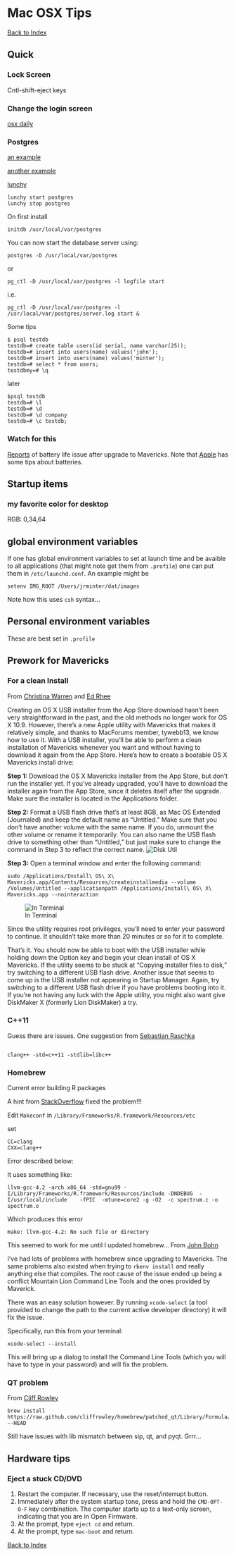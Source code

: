 Mac OSX Tips
========================================================

[Back to Index](../README.html)

## Quick
### Lock Screen
Cntl-shift-eject keys

### Change the login screen

[osx daily](http://osxdaily.com/2013/11/04/change-login-screen-wallpaper-os-x-mavericks/)

### Postgres
[an example](http://www.mikeball.us/blog/setting-up-postgres-on-mac-osx-with-homebrew)

[another example](https://gist.github.com/lxneng/741932)

[lunchy](http://www.moncefbelyamani.com/how-to-install-postgresql-on-a-mac-with-homebrew-and-lunchy/)

```
lunchy start postgres
lunchy stop postgres
```

On first install
```
initdb /usr/local/var/postgres
```
You can now start the database server using:
```
postgres -D /usr/local/var/postgres
```
or
```
pg_ctl -D /usr/local/var/postgres -l logfile start
```
i.e.
```
pg_ctl -D /usr/local/var/postgres -l /usr/local/var/postgres/server.log start &
```

Some tips
```
$ psql testdb
testdb=# create table users(id serial, name varchar(25));
testdb=# insert into users(name) values('john');
testdb=# insert into users(name) values('minter');
testdb=# select * from users;
testdbmy=# \q
```

later
```
$psql testdb
testdb=# \l
testdb=# \d
testdb=# \d company
testdb=# \c testdb;
```

### Watch for this
[Reports](https://discussions.apple.com/message/23505531#23505531) of battery life issue after upgrade to Mavericks. Note that [Apple](http://www.apple.com/batteries/notebooks.html) has some tips about batteries.

## Startup items
### my favorite color for desktop
RGB: 0,34,64

## global environment variables
If one has global environment variables to set at
launch time and be avaible to all applications (that
might note get them from ``.profile``) one can put
them in ``/etc/launchd.conf``. An example might be

```
setenv IMG_ROOT /Users/jrminter/dat/images
```

Note how this uses ``csh`` syntax...

## Personal environment variables
These are best set in ``.profile``

## Prework for Mavericks

### For a clean Install

From [Christina Warren](http://mashable.com/2013/10/23/clean-install-os-x-mavericks/) and [Ed Rhee](http://howto.cnet.com/8301-11310_39-57608836-285/how-to-create-a-bootable-os-x-mavericks-usb-install-drive/)

Creating an OS X USB installer from the App Store download hasn't been very straightforward in the past, and the old methods no longer work for OS X 10.9. However, there's a new Apple utility with Mavericks that makes it relatively simple, and thanks to MacForums member, tywebb13, we know how to use it. With a USB installer, you'll be able to perform a clean installation of Mavericks whenever you want and without having to download it again from the App Store. Here's how to create a bootable OS X Mavericks install drive:

**Step 1:** Download the OS X Mavericks installer from the App Store, but don't run the installer yet. If you've already upgraded, you'll have to download the installer again from the App Store, since it deletes itself after the upgrade. Make sure the installer is located in the Applications folder.

**Step 2:** Format a USB flash drive that's at least 8GB, as Mac OS Extended (Journaled) and keep the default name as "Untitled." Make sure that you don't have another volume with the same name. If you do, unmount the other volume or rename it temporarily. You can also name the USB flash drive to something other than "Untitled," but just make sure to change the command in Step 3 to reflect the correct name.
![Disk Util](png/format_USB_drive.png)

**Step 3:** Open a terminal window and enter the following command:

```
sudo /Applications/Install\ OS\ X\ Mavericks.app/Contents/Resources/createinstallmedia --volume /Volumes/Untitled --applicationpath /Applications/Install\ OS\ X\ Mavericks.app --nointeraction
```
![In Terminal](png/Create_OSX_install_media.png)

Since the utility requires root privileges, you'll need to enter your password to continue. It shouldn't take more than 20 minutes or so for it to complete.

That's it. You should now be able to boot with the USB installer while holding down the Option key and begin your clean install of OS X Mavericks. If the utility seems to be stuck at "Copying installer files to disk," try switching to a different USB flash drive. Another issue that seems to come up is the USB installer not appearing in Startup Manager. Again, try switching to a different USB flash drive if you have problems booting into it. If you're not having any luck with the Apple utility, you might also want give DiskMaker X (formerly Lion DiskMaker) a try.

### C++11
Guess there are issues. One suggestion from
[Sebastian Raschka](http://stackoverflow.com/questions/19649421/something-odd-happened-to-c-11-in-mavericks)

```

clang++ -std=c++11 -stdlib=libc++

```
### Homebrew

Current error building R packages

A hint from [StackOverflow](http://stackoverflow.com/questions/19533220/cannot-install-r-package-from-source-in-mac-osx-maverick) fixed the problem!!!

Edit ``Makeconf`` in  ``/Library/Frameworks/R.framework/Resources/etc``

set

```
CC=clang
CXX=clang++
```

Error described below:

It uses something like:

```
llvm-gcc-4.2 -arch x86_64 -std=gnu99 -I/Library/Frameworks/R.framework/Resources/include -DNDEBUG  -I/usr/local/include    -fPIC  -mtune=core2 -g -O2  -c spectrum.c -o spectrum.o
```

Which produces this error

```
make: llvm-gcc-4.2: No such file or directory
```

This seemed to work for me until I updated homebrew...
From [John Bohn](http://jjbohn.info/blog/2013/10/02/fixing-homebrew-on-mac-osx-mavericks/)

I've had lots of problems with homebrew since upgrading to Mavericks.
The same problems also existed when trying to ``rbenv install`` and
really anything else that compiles. The root cause of the issue ended
up being a conflict Mountain Lion Command Line Tools and the ones
provided by Maverick.

There was an easy solution however. By running ``xcode-select``
(a tool provided to change the path to the current active developer
directory) it will fix the issue.

Specifically, run this from your terminal:

```
xcode-select --install
```

This will bring up a dialog to install the Command Line Tools
(which you will have to type in your password) and will fix the problem.

### QT problem
From [Cliff Rowley](https://github.com/mxcl/homebrew/pull/23793)

```
brew install https://raw.github.com/cliffrowley/homebrew/patched_qt/Library/Formula/qt.rb --HEAD
```

Still have issues with lib mismatch between sip, qt, and pyqt. Grrr...

## Hardware tips
### Eject a stuck CD/DVD
1. Restart the computer. If necessary, use the reset/interrupt
button.
2. Immediately after the system startup tone, press and
hold the ``CMD-OPT-O-F`` key combination. The computer starts
up to a text-only screen, indicating that you are in
Open Firmware.
3. At the prompt, type ``eject cd`` and return.
4. At the prompt, type ``mac-boot`` and return.

[Back to Index](../README.html)